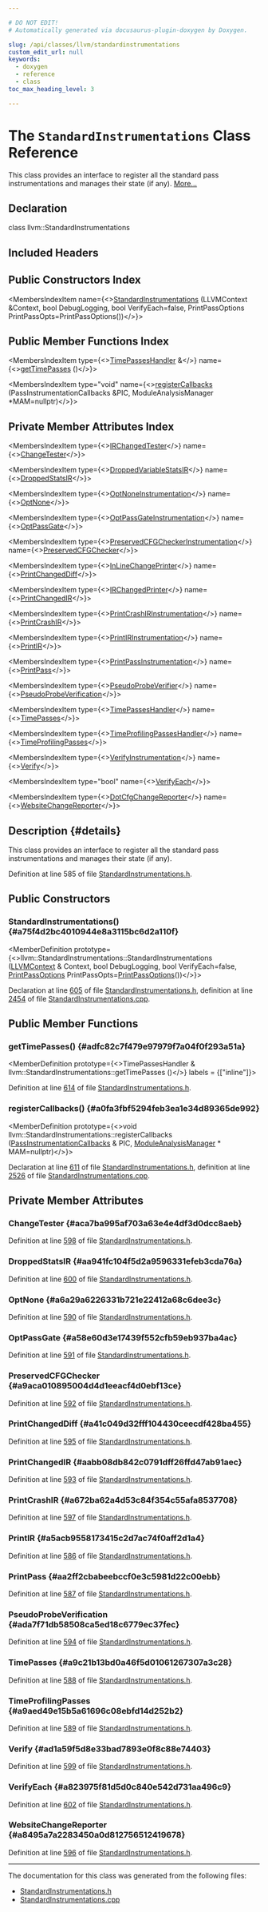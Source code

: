 ```yaml
---

# DO NOT EDIT!
# Automatically generated via docusaurus-plugin-doxygen by Doxygen.

slug: /api/classes/llvm/standardinstrumentations
custom_edit_url: null
keywords:
  - doxygen
  - reference
  - class
toc_max_heading_level: 3

---
```





# The `StandardInstrumentations` Class Reference

<DoxygenPage pluginConfig={pluginConfig}>

This class provides an interface to register all the standard pass instrumentations and manages their state (if any). <a href="#details">More...</a>

## Declaration

<CodeBlock>class llvm::StandardInstrumentations</CodeBlock>

## Included Headers

<IncludesList>
<IncludesListItem
  filePath="llvm/Passes/StandardInstrumentations.h"
  permalink="/docs/api/files/include/include/llvm/include/llvm/passes/standardinstrumentations-h"
  isLocal="true" />
</IncludesList>

## Public Constructors Index

<MembersIndex>

<MembersIndexItem
  name={<><a href="#a75f4d2bc4010944e8a3115bc6d2a110f">StandardInstrumentations</a> (LLVMContext &amp;Context, bool DebugLogging, bool VerifyEach=false, PrintPassOptions PrintPassOpts=PrintPassOptions())</>}>
</MembersIndexItem>

</MembersIndex>

## Public Member Functions Index

<MembersIndex>

<MembersIndexItem
  type={<><a href="/docs/api/classes/llvm/timepasseshandler">TimePassesHandler</a> &amp;</>}
  name={<><a href="#adfc82c7f479e97979f7a04f0f293a51a">getTimePasses</a> ()</>}>
</MembersIndexItem>

<MembersIndexItem
  type="void"
  name={<><a href="#a0fa3fbf5294feb3ea1e34d89365de992">registerCallbacks</a> (PassInstrumentationCallbacks &amp;PIC, ModuleAnalysisManager &#42;MAM=nullptr)</>}>
</MembersIndexItem>

</MembersIndex>

## Private Member Attributes Index

<MembersIndex>

<MembersIndexItem
  type={<><a href="/docs/api/classes/llvm/irchangedtester">IRChangedTester</a></>}
  name={<><a href="#aca7ba995af703a63e4e4df3d0dcc8aeb">ChangeTester</a></>}>
</MembersIndexItem>

<MembersIndexItem
  type={<><a href="/docs/api/classes/llvm/droppedvariablestatsir">DroppedVariableStatsIR</a></>}
  name={<><a href="#aa941fc104f5d2a9596331efeb3cda76a">DroppedStatsIR</a></>}>
</MembersIndexItem>

<MembersIndexItem
  type={<><a href="/docs/api/classes/llvm/optnoneinstrumentation">OptNoneInstrumentation</a></>}
  name={<><a href="#a6a29a6226331b721e22412a68c6dee3c">OptNone</a></>}>
</MembersIndexItem>

<MembersIndexItem
  type={<><a href="/docs/api/classes/llvm/optpassgateinstrumentation">OptPassGateInstrumentation</a></>}
  name={<><a href="#a58e60d3e17439f552cfb59eb937ba4ac">OptPassGate</a></>}>
</MembersIndexItem>

<MembersIndexItem
  type={<><a href="/docs/api/classes/llvm/preservedcfgcheckerinstrumentation">PreservedCFGCheckerInstrumentation</a></>}
  name={<><a href="#a9aca010895004d4d1eeacf4d0ebf13ce">PreservedCFGChecker</a></>}>
</MembersIndexItem>

<MembersIndexItem
  type={<><a href="/docs/api/classes/llvm/inlinechangeprinter">InLineChangePrinter</a></>}
  name={<><a href="#a41c049d32fff104430ceecdf428ba455">PrintChangedDiff</a></>}>
</MembersIndexItem>

<MembersIndexItem
  type={<><a href="/docs/api/classes/llvm/irchangedprinter">IRChangedPrinter</a></>}
  name={<><a href="#aabb08db842c0791dff26ffd47ab91aec">PrintChangedIR</a></>}>
</MembersIndexItem>

<MembersIndexItem
  type={<><a href="/docs/api/classes/llvm/printcrashirinstrumentation">PrintCrashIRInstrumentation</a></>}
  name={<><a href="#a672ba62a4d53c84f354c55afa8537708">PrintCrashIR</a></>}>
</MembersIndexItem>

<MembersIndexItem
  type={<><a href="/docs/api/classes/llvm/printirinstrumentation">PrintIRInstrumentation</a></>}
  name={<><a href="#a5acb9558173415c2d7ac74f0aff2d1a4">PrintIR</a></>}>
</MembersIndexItem>

<MembersIndexItem
  type={<><a href="/docs/api/classes/llvm/printpassinstrumentation">PrintPassInstrumentation</a></>}
  name={<><a href="#aa2ff2cbabeebccf0e3c5981d22c00ebb">PrintPass</a></>}>
</MembersIndexItem>

<MembersIndexItem
  type={<><a href="/docs/api/classes/llvm/pseudoprobeverifier">PseudoProbeVerifier</a></>}
  name={<><a href="#ada7f71db58508ca5ed18c6779ec37fec">PseudoProbeVerification</a></>}>
</MembersIndexItem>

<MembersIndexItem
  type={<><a href="/docs/api/classes/llvm/timepasseshandler">TimePassesHandler</a></>}
  name={<><a href="#a9c21b13bd0a46f5d01061267307a3c28">TimePasses</a></>}>
</MembersIndexItem>

<MembersIndexItem
  type={<><a href="/docs/api/classes/llvm/timeprofilingpasseshandler">TimeProfilingPassesHandler</a></>}
  name={<><a href="#a9aed49e15b5a61696c08ebfd14d252b2">TimeProfilingPasses</a></>}>
</MembersIndexItem>

<MembersIndexItem
  type={<><a href="/docs/api/classes/llvm/verifyinstrumentation">VerifyInstrumentation</a></>}
  name={<><a href="#ad1a59f5d8e33bad7893e0f8c88e74403">Verify</a></>}>
</MembersIndexItem>

<MembersIndexItem
  type="bool"
  name={<><a href="#a823975f81d5d0c840e542d731aa496c9">VerifyEach</a></>}>
</MembersIndexItem>

<MembersIndexItem
  type={<><a href="/docs/api/classes/llvm/dotcfgchangereporter">DotCfgChangeReporter</a></>}
  name={<><a href="#a8495a7a2283450a0d812756512419678">WebsiteChangeReporter</a></>}>
</MembersIndexItem>

</MembersIndex>

## Description {#details}

This class provides an interface to register all the standard pass instrumentations and manages their state (if any).

Definition at line 585 of file <a href="/docs/api/files/include/include/llvm/include/llvm/passes/standardinstrumentations-h">StandardInstrumentations.h</a>.

<SectionDefinition>

## Public Constructors

### StandardInstrumentations() {#a75f4d2bc4010944e8a3115bc6d2a110f}

<MemberDefinition
  prototype={<>llvm::StandardInstrumentations::StandardInstrumentations (<a href="/docs/api/classes/llvm/llvmcontext">LLVMContext</a> &amp; Context, bool DebugLogging, bool VerifyEach=false, <a href="/docs/api/structs/llvm/printpassoptions">PrintPassOptions</a> PrintPassOpts=<a href="/docs/api/structs/llvm/printpassoptions">PrintPassOptions</a>())</>}>

Declaration at line <a href="/docs/api/files/include/include/llvm/include/llvm/passes/standardinstrumentations-h/#l00605">605</a> of file <a href="/docs/api/files/include/include/llvm/include/llvm/passes/standardinstrumentations-h">StandardInstrumentations.h</a>, definition at line <a href="/docs/api/files/lib/lib/passes/standardinstrumentations-cpp/#l02454">2454</a> of file <a href="/docs/api/files/lib/lib/passes/standardinstrumentations-cpp">StandardInstrumentations.cpp</a>.
</MemberDefinition>

</SectionDefinition>

<SectionDefinition>

## Public Member Functions

### getTimePasses() {#adfc82c7f479e97979f7a04f0f293a51a}

<MemberDefinition
  prototype={<>TimePassesHandler &amp; llvm::StandardInstrumentations::getTimePasses ()</>}
  labels = {["inline"]}>

Definition at line <a href="/docs/api/files/include/include/llvm/include/llvm/passes/standardinstrumentations-h/#l00614">614</a> of file <a href="/docs/api/files/include/include/llvm/include/llvm/passes/standardinstrumentations-h">StandardInstrumentations.h</a>.
</MemberDefinition>

### registerCallbacks() {#a0fa3fbf5294feb3ea1e34d89365de992}

<MemberDefinition
  prototype={<>void llvm::StandardInstrumentations::registerCallbacks (<a href="/docs/api/classes/llvm/passinstrumentationcallbacks">PassInstrumentationCallbacks</a> &amp; PIC, <a href="/docs/api/namespaces/llvm/#af9c9208365fd9ce11392b4d79485e259">ModuleAnalysisManager</a> &#42; MAM=nullptr)</>}>

Declaration at line <a href="/docs/api/files/include/include/llvm/include/llvm/passes/standardinstrumentations-h/#l00611">611</a> of file <a href="/docs/api/files/include/include/llvm/include/llvm/passes/standardinstrumentations-h">StandardInstrumentations.h</a>, definition at line <a href="/docs/api/files/lib/lib/passes/standardinstrumentations-cpp/#l02526">2526</a> of file <a href="/docs/api/files/lib/lib/passes/standardinstrumentations-cpp">StandardInstrumentations.cpp</a>.
</MemberDefinition>

</SectionDefinition>

<SectionDefinition>

## Private Member Attributes

### ChangeTester {#aca7ba995af703a63e4e4df3d0dcc8aeb}

<MemberDefinition
  prototype="IRChangedTester llvm::StandardInstrumentations::ChangeTester">

Definition at line <a href="/docs/api/files/include/include/llvm/include/llvm/passes/standardinstrumentations-h/#l00598">598</a> of file <a href="/docs/api/files/include/include/llvm/include/llvm/passes/standardinstrumentations-h">StandardInstrumentations.h</a>.
</MemberDefinition>

### DroppedStatsIR {#aa941fc104f5d2a9596331efeb3cda76a}

<MemberDefinition
  prototype="DroppedVariableStatsIR llvm::StandardInstrumentations::DroppedStatsIR">

Definition at line <a href="/docs/api/files/include/include/llvm/include/llvm/passes/standardinstrumentations-h/#l00600">600</a> of file <a href="/docs/api/files/include/include/llvm/include/llvm/passes/standardinstrumentations-h">StandardInstrumentations.h</a>.
</MemberDefinition>

### OptNone {#a6a29a6226331b721e22412a68c6dee3c}

<MemberDefinition
  prototype="OptNoneInstrumentation llvm::StandardInstrumentations::OptNone">

Definition at line <a href="/docs/api/files/include/include/llvm/include/llvm/passes/standardinstrumentations-h/#l00590">590</a> of file <a href="/docs/api/files/include/include/llvm/include/llvm/passes/standardinstrumentations-h">StandardInstrumentations.h</a>.
</MemberDefinition>

### OptPassGate {#a58e60d3e17439f552cfb59eb937ba4ac}

<MemberDefinition
  prototype="OptPassGateInstrumentation llvm::StandardInstrumentations::OptPassGate">

Definition at line <a href="/docs/api/files/include/include/llvm/include/llvm/passes/standardinstrumentations-h/#l00591">591</a> of file <a href="/docs/api/files/include/include/llvm/include/llvm/passes/standardinstrumentations-h">StandardInstrumentations.h</a>.
</MemberDefinition>

### PreservedCFGChecker {#a9aca010895004d4d1eeacf4d0ebf13ce}

<MemberDefinition
  prototype="PreservedCFGCheckerInstrumentation llvm::StandardInstrumentations::PreservedCFGChecker">

Definition at line <a href="/docs/api/files/include/include/llvm/include/llvm/passes/standardinstrumentations-h/#l00592">592</a> of file <a href="/docs/api/files/include/include/llvm/include/llvm/passes/standardinstrumentations-h">StandardInstrumentations.h</a>.
</MemberDefinition>

### PrintChangedDiff {#a41c049d32fff104430ceecdf428ba455}

<MemberDefinition
  prototype="InLineChangePrinter llvm::StandardInstrumentations::PrintChangedDiff">

Definition at line <a href="/docs/api/files/include/include/llvm/include/llvm/passes/standardinstrumentations-h/#l00595">595</a> of file <a href="/docs/api/files/include/include/llvm/include/llvm/passes/standardinstrumentations-h">StandardInstrumentations.h</a>.
</MemberDefinition>

### PrintChangedIR {#aabb08db842c0791dff26ffd47ab91aec}

<MemberDefinition
  prototype="IRChangedPrinter llvm::StandardInstrumentations::PrintChangedIR">

Definition at line <a href="/docs/api/files/include/include/llvm/include/llvm/passes/standardinstrumentations-h/#l00593">593</a> of file <a href="/docs/api/files/include/include/llvm/include/llvm/passes/standardinstrumentations-h">StandardInstrumentations.h</a>.
</MemberDefinition>

### PrintCrashIR {#a672ba62a4d53c84f354c55afa8537708}

<MemberDefinition
  prototype="PrintCrashIRInstrumentation llvm::StandardInstrumentations::PrintCrashIR">

Definition at line <a href="/docs/api/files/include/include/llvm/include/llvm/passes/standardinstrumentations-h/#l00597">597</a> of file <a href="/docs/api/files/include/include/llvm/include/llvm/passes/standardinstrumentations-h">StandardInstrumentations.h</a>.
</MemberDefinition>

### PrintIR {#a5acb9558173415c2d7ac74f0aff2d1a4}

<MemberDefinition
  prototype="PrintIRInstrumentation llvm::StandardInstrumentations::PrintIR">

Definition at line <a href="/docs/api/files/include/include/llvm/include/llvm/passes/standardinstrumentations-h/#l00586">586</a> of file <a href="/docs/api/files/include/include/llvm/include/llvm/passes/standardinstrumentations-h">StandardInstrumentations.h</a>.
</MemberDefinition>

### PrintPass {#aa2ff2cbabeebccf0e3c5981d22c00ebb}

<MemberDefinition
  prototype="PrintPassInstrumentation llvm::StandardInstrumentations::PrintPass">

Definition at line <a href="/docs/api/files/include/include/llvm/include/llvm/passes/standardinstrumentations-h/#l00587">587</a> of file <a href="/docs/api/files/include/include/llvm/include/llvm/passes/standardinstrumentations-h">StandardInstrumentations.h</a>.
</MemberDefinition>

### PseudoProbeVerification {#ada7f71db58508ca5ed18c6779ec37fec}

<MemberDefinition
  prototype="PseudoProbeVerifier llvm::StandardInstrumentations::PseudoProbeVerification">

Definition at line <a href="/docs/api/files/include/include/llvm/include/llvm/passes/standardinstrumentations-h/#l00594">594</a> of file <a href="/docs/api/files/include/include/llvm/include/llvm/passes/standardinstrumentations-h">StandardInstrumentations.h</a>.
</MemberDefinition>

### TimePasses {#a9c21b13bd0a46f5d01061267307a3c28}

<MemberDefinition
  prototype="TimePassesHandler llvm::StandardInstrumentations::TimePasses">

Definition at line <a href="/docs/api/files/include/include/llvm/include/llvm/passes/standardinstrumentations-h/#l00588">588</a> of file <a href="/docs/api/files/include/include/llvm/include/llvm/passes/standardinstrumentations-h">StandardInstrumentations.h</a>.
</MemberDefinition>

### TimeProfilingPasses {#a9aed49e15b5a61696c08ebfd14d252b2}

<MemberDefinition
  prototype="TimeProfilingPassesHandler llvm::StandardInstrumentations::TimeProfilingPasses">

Definition at line <a href="/docs/api/files/include/include/llvm/include/llvm/passes/standardinstrumentations-h/#l00589">589</a> of file <a href="/docs/api/files/include/include/llvm/include/llvm/passes/standardinstrumentations-h">StandardInstrumentations.h</a>.
</MemberDefinition>

### Verify {#ad1a59f5d8e33bad7893e0f8c88e74403}

<MemberDefinition
  prototype="VerifyInstrumentation llvm::StandardInstrumentations::Verify">

Definition at line <a href="/docs/api/files/include/include/llvm/include/llvm/passes/standardinstrumentations-h/#l00599">599</a> of file <a href="/docs/api/files/include/include/llvm/include/llvm/passes/standardinstrumentations-h">StandardInstrumentations.h</a>.
</MemberDefinition>

### VerifyEach {#a823975f81d5d0c840e542d731aa496c9}

<MemberDefinition
  prototype="bool llvm::StandardInstrumentations::VerifyEach">

Definition at line <a href="/docs/api/files/include/include/llvm/include/llvm/passes/standardinstrumentations-h/#l00602">602</a> of file <a href="/docs/api/files/include/include/llvm/include/llvm/passes/standardinstrumentations-h">StandardInstrumentations.h</a>.
</MemberDefinition>

### WebsiteChangeReporter {#a8495a7a2283450a0d812756512419678}

<MemberDefinition
  prototype="DotCfgChangeReporter llvm::StandardInstrumentations::WebsiteChangeReporter">

Definition at line <a href="/docs/api/files/include/include/llvm/include/llvm/passes/standardinstrumentations-h/#l00596">596</a> of file <a href="/docs/api/files/include/include/llvm/include/llvm/passes/standardinstrumentations-h">StandardInstrumentations.h</a>.
</MemberDefinition>

</SectionDefinition>

<hr/>

The documentation for this class was generated from the following files:

<ul>
<li><a href="/docs/api/files/include/include/llvm/include/llvm/passes/standardinstrumentations-h">StandardInstrumentations.h</a></li>
<li><a href="/docs/api/files/lib/lib/passes/standardinstrumentations-cpp">StandardInstrumentations.cpp</a></li>
</ul>

</DoxygenPage>
